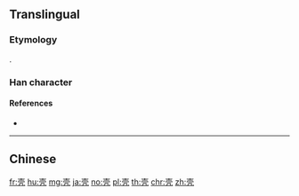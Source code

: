 {{also|殻|殼|売}}
==Translingual==
{{Han simplified forms|殼|殻|壳}}

===Etymology===
{{Han simp|殼|f=殳|t=&nbsp;}}.

===Han character===
{{Han char|rn=33|rad=士|as=04|sn=7|four=|canj=GBHN,XGBHN|ids=⿱士冗}}

====References====
* {{Han ref|kx=0243.041|dkj=05648|dj=0483.100|hdz=10428.020|uh=58F3|ud=22771}}

----

==Chinese==
{{zh-see|殼}}

[[fr:壳]]
[[hu:壳]]
[[mg:壳]]
[[ja:壳]]
[[no:壳]]
[[pl:壳]]
[[th:壳]]
[[chr:壳]]
[[zh:壳]]